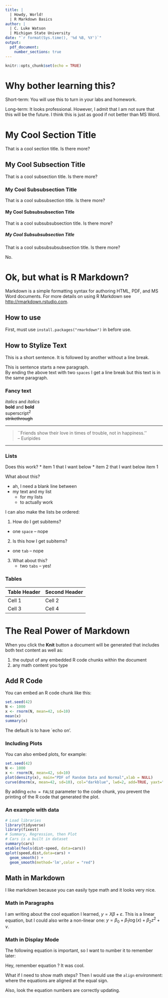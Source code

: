 ```yaml
---
title: |
  | Howdy, World!
  | R Markdown Basics
author: | 
  | C. Luke Watson 
  | Michigan State University
date: "`r format(Sys.time(), '%d %B, %Y')`"
output: 
  pdf_document:
    number_sections: true
---
```


<!-- This is how you add comments that will not show up in final version -->
<!-- The following will make it so the default for embedded code is to echo -->
<!-- Echo means it prints the code as well as executes the code  -->

```r
knitr::opts_chunk$set(echo = TRUE)
```

# Why bother learning this?

Short-term: You will use this to turn in your labs and homework.

Long-term: It looks professional. 
However, I admit that I am not sure that this will be the future.
I think this is just as good if not better than MS Word.

# My Cool Section Title

That is a cool section title.
Is there more?

## My Cool Subsection Title

That is a cool subsection title.
Is there more?

### My Cool Subsubsection Title

That is a cool subsubsection title.
Is there more?

#### My Cool Subsubsubsection Title

That is a cool subsubsubsection title.
Is there more?

##### My Cool Subsubsubsection Title

That is a cool subsubsubsubsection title.
Is there more?

No.

# Ok, but what is R Markdown?

Markdown is a simple formatting syntax for authoring HTML, PDF, and MS Word documents. 
For more details on using R Markdown see <http://rmarkdown.rstudio.com>.

## How to use

First, must use ``install.packages("rmarkdown")`` in \textsf{Rstudio} before use.

## How to Stylize Text

This is a short sentence. It is followed by another without a line break.

This is sentence starts a new paragraph.  
By ending the above text with two ``spaces`` I get a line break but this text is in the same paragraph.

### Fancy text

*italics* and _italics_  
**bold** and __bold__  
superscript^2^  
~~strikethrough~~  

***

> ``Friends show their love in times of trouble, not in happiness.''  
-- Euripides

******

### Lists

Does this work?
* item 1 that I want below
* item 2 that I want below item 1

What about this?

* ah, I need a blank line between 
* my text and my list 
    + for my lists
    + to actually work 

I can also make the lists be ordered:

1. How do I get subitems?
 + one ``space`` -- nope
2. Is this how I get subitems?
  + one ``tab`` -- nope
3. What about this? 
    + two ``tabs`` -- yes!
    
### Tables

Table Header  | Second Header
------------- | ------------- 
Cell 1 | Cell 2
Cell 3 | Cell 4

# The Real Power of Markdown

When you click the **Knit** button a document will be generated that includes both text content as well as: 
<!-- Need a line break to start the list -->

1. the output of any embedded R code chunks within the document
2. any math content you type

## Add R Code 

You can embed an R code chunk like this:

```r
set.seed(42)
N <- 1000
x <- rnorm(N, mean=42, sd=10)
mean(x)
summary(x)
```

The default is to have `echo on'.

### Including Plots

You can also embed plots, for example:

```r
set.seed(42)
N <- 1000
x <- rnorm(N, mean=42, sd=10)
plot(density(x), main="PDF of Random Data and Normal",xlab = NULL)
curve(dnorm(x, mean=42, sd=10), col="darkblue", lwd=2, add=TRUE, yaxt="n")
```

By adding `echo = FALSE` parameter to the code chunk, you prevent the printing of the R code that generated the plot.

### An example with data

<!-- Below I am suppressing errors,warnings, and messages.  -->
<!-- Only do this when you are sure of your code! Heed the code's warnings!  -->

```r
# Load libraries
library(tidyverse)
library(fixest)
# Summary, Regression, then Plot
# Cars is a built in dataset
summary(cars)
etable(feols(dist~speed, data=cars))
qplot(speed,dist,data=cars) +
  geom_smooth() +
  geom_smooth(method='lm',color = "red")
```

## Math in Markdown

I like markdown because you can easily type math and it looks very nice.

### Math in Paragraphs

I am writing about the cool equation I learned, 
$y = X \beta + \varepsilon$.
This is a linear equation, but I could also write a non-linear one:
$y = \beta_0 + \beta_1\log(x) + \beta_2 z^2 + \nu$.

### Math in Display Mode
The following equation is important, so I want to number it to remember later:
\begin{equation}
D_j = \frac{\mathsf{e}^{X_{j}\beta}}{1 + \mathsf{e}^{X_{j}\beta}} \label{eq:myeq}.
\end{equation}

Hey, remember equation \ref{eq:myeq}? 
It was cool.

What if I need to show math steps?
Then I would use the `align` environment:
\begin{align}
D_j &= \frac{\mathsf{e}^{X_{j}\beta}}{1 + \mathsf{e}^{X_{j}\beta}} \\
\implies \ln[D_j] &= X_j \beta - \log[1 + \mathsf{e}^{X_j \beta}] \\ 
& \text{and} \nonumber \\
\implies \ln[1 - D_j] &= \underbrace{\ln[1]}_{=0} - \log[1 + \mathsf{e}^{X_j \beta}] \\ 
\implies \log[D_j] - \log[1-D_j] &= X_j \beta,
\end{align}
where the equations are aligned at the equal sign.

Also, look the equation numbers are correctly updating.

